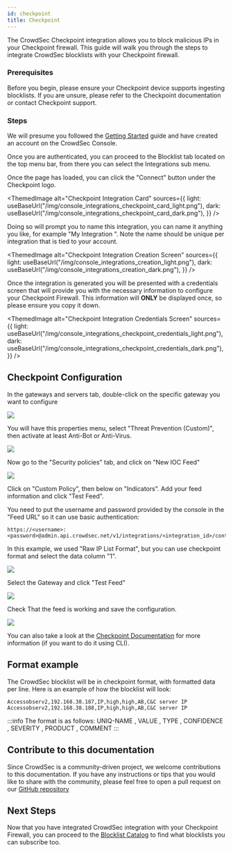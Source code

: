 ```yaml
---
id: checkpoint
title: Checkpoint
---
```



The CrowdSec Checkpoint integration allows you to block malicious IPs in your Checkpoint firewall. This guide will walk you through the steps to integrate CrowdSec blocklists with your Checkpoint firewall.

### Prerequisites

Before you begin, please ensure your Checkpoint device supports ingesting blocklists. If you are unsure, please refer to the Checkpoint documentation or contact Checkpoint support.

### Steps

We will presume you followed the [Getting Started](integrations/intro.mdx) guide and have created an account on the CrowdSec Console.

Once you are authenticated, you can proceed to the Blocklist tab located on the top menu bar, from there you can select the Integrations sub menu.

Once the page has loaded, you can click the "Connect" button under the Checkpoint logo.

<ThemedImage
    alt="Checkpoint Integration Card"
    sources={{
        light: useBaseUrl("/img/console_integrations_checkpoint_card_light.png"),
        dark: useBaseUrl("/img/console_integrations_checkpoint_card_dark.png"),
    }}
/>

Doing so will prompt you to name this integration, you can name it anything you like, for example "My Integration ". Note the name should be unique per integration that is tied to your account.

<ThemedImage
    alt="Checkpoint Integration Creation Screen"
    sources={{
        light: useBaseUrl("/img/console_integrations_creation_light.png"),
        dark: useBaseUrl("/img/console_integrations_creation_dark.png"),
    }}
/>

Once the integration is generated you will be presented with a credentials screen that will provide you with the necessary information to configure your Checkpoint Firewall. This information will **ONLY** be displayed once, so please ensure you copy it down.

<ThemedImage
    alt="Checkpoint Integration Credentials Screen"
    sources={{
        light: useBaseUrl("/img/console_integrations_checkpoint_credentials_light.png"),
        dark: useBaseUrl("/img/console_integrations_checkpoint_credentials_dark.png"),
    }}
/>

## Checkpoint Configuration


In the gateways and servers tab, double-click on the specific gateway you want to configure

![](/img/checkpoint_step1.png)

You will have this properties menu, select "Threat Prevention (Custom)", then activate at least Anti-Bot or Anti-Virus.

![](/img/checkpoint_step2.png)

Now go to the "Security policies" tab, and click on "New IOC Feed"

![](/img/checkpoint_step3.png)

Click on "Custom Policy", then below on "Indicators". Add your feed information and click "Test Feed".

You need to put the username and password provided by the console in the "Feed URL" so it can use basic authentication:

```
https://<username>:<password>@admin.api.crowdsec.net/v1/integrations/<integration_id>/content
```

In this example, we used "Raw IP List Format", but you can use checkpoint format and select the data column "1".

![](/img/checkpoint_step4.png)

Select the Gateway and click "Test Feed"

![](/img/checkpoint_step5.png)

Check That the feed is working and save the configuration.

![](/img/checkpoint_step6.png)

You can also take a look at the [Checkpoint Documentation](https://support.checkpoint.com/results/sk/sk132193) for more information (if you want to do it using CLI).

## Format example

The CrowdSec blocklist will be in checkpoint format, with formatted data per line. Here is an example of how the blocklist will look:

```
Accessobserv2,192.168.38.187,IP,high,high,AB,C&C server IP
Accessobserv2,192.168.38.188,IP,high,high,AB,C&C server IP
```

:::info
The format is as follows: UNIQ-NAME , VALUE , TYPE , CONFIDENCE , SEVERITY , PRODUCT , COMMENT
:::

## Contribute to this documentation

Since CrowdSec is a community-driven project, we welcome contributions to this documentation. If you have any instructions or tips that you would like to share with the community, please feel free to open a pull request on our [GitHub repository](https://github.com/crowdsecurity/crowdsec-docs)

## Next Steps

Now that you have integrated CrowdSec integration with your Checkpoint Firewall, you can proceed to the [Blocklist Catalog](console/blocklists/catalog.md) to find what blocklists you can subscribe too. 

